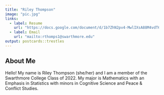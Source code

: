 ```yaml
---
title: "Riley Thompson"
image: "pic.jpg"
links:
  - label: Resume
    url: "https://docs.google.com/document/d/1b7ZhN2pv4-MwlIXsA88M4vdT6cvftA-8cyi9ez1AboY/edit"
  - label: Email
    url: "mailto:rthomps1@swarthmore.edu" 
output: postcards::trestles
---
```


## About Me

Hello! My name is Riley Thompson (she/her) and I am 
a member of the Swarthmore College Class of 2022. My major is Mathematics with 
an Emphasis in Statistics with minors in Cognitive Science and Peace & Conflict
Studies.